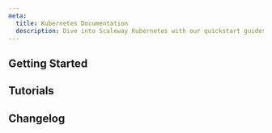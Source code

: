 ```yaml
---
meta:
  title: Kubernetes Documentation
  description: Dive into Scaleway Kubernetes with our quickstart guides, how-tos, tutorials and more.
---
```


<ProductHeader
   productName="Kubernetes"
   productLogo="k8sKapsule"
   description="Managed Kubernetes allows you to create and manage Kubernetes clusters in just a few clicks, scale effortlessly and focus on your applications."
   url="/containers/kubernetes/quickstart/"
   label="Kubernetes Quickstart"
/>

## Getting Started

<Grid>
    <SummaryCard
        title="Quickstart"
        icon="rocket"
        description="Learn how to create, manage and delete a Kubernetes cluster in a few steps."
        label="View Quickstart"
        url="/containers/kubernetes/quickstart/"
    />
    <SummaryCard
        title="Concepts"
        icon="information-circle-outline"
        description="Core concepts that give you a better understanding of Kubernetes Kapsule and Kosmos."
        label="View Concepts"
        url="/containers/kubernetes/concepts/"
    />
    <SummaryCard
        title="How-tos"
        icon="help-circle-outline"
        description="Check our guides to creating and managing Kubernetes clusters and their features."
        label="View How-tos"
        url="/containers/kubernetes/how-to/"
    />
    <SummaryCard
        title="Additional content"
        icon="book-open-outline"
        description="Guides to help you configuring your cluster and its advanced configuration."
        label="View additional content"
        url="/containers/kubernetes/reference-content/"
    />
</Grid>

## Tutorials

<Grid>
    <DefaultCard
        title="Send Kapsule logs and metrics to the Observability Cockpit with Fluent Bit"
        url="/tutorials/k8s-fluentbit-observability/"
        label="Read more"
    />
    <DefaultCard
        title="Deploying WordPress on a Kubernetes cluster with the Application Library"
        url="/tutorials/deploy-wordpress-from-application-library/"
        label="Read more"
    />
    <DefaultCard
        title="Getting started with Crossplane provider on Scaleway Kubernetes"
        url="/tutorials/get-started-crossplane-kubernetes/"
        label="Read more"
    />
    <DefaultCard
        title="Installing Odoo on Kubernetes with the Scaleway Easy Deploy feature"
        url="/tutorials/odoo-easy-deploy/"
        label="Read more"
    />
</Grid>

<ClickableBanner
    productLogo="console"
    title="Kubernetes API"
    description="Learn how to create and manage your Kubernetes clusters through the API."
    url="https://www.scaleway.com/en/developers/api/kubernetes/"
    label="Go to Kubernetes API"
/>

## Changelog

<ChangelogList
    productName="kubernetes"
    numberOfChanges={3}
/>
